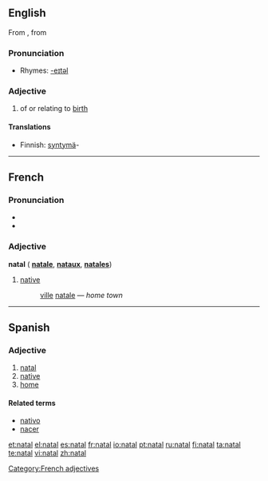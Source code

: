{{see|Natal|nätäl}}
==English==
From {{etyl|la}} {{term|natalis||lang=la|natal}}, from {{term|nasci||lang=la|to be born}}

===Pronunciation===
* Rhymes: [[Rhymes:English:-eɪtəl|-eɪtəl]]

===Adjective===
{{en-adj}}

# of or relating to [[birth]]

====Translations====
{{trans-top|of or relating to birth}}
* Finnish: [[syntymä]]-
{{trans-mid}}
{{trans-bottom}}

----

==French==

===Pronunciation===
*{{audio|Fr-natal.ogg|audio}}
* {{IPA | /na.tal/}}

===Adjective===
'''natal''' {{m}} ({{f}} '''[[natale]]''', {{m}} {{p}} '''[[nataux]]''', {{f}} {{p}} '''[[natales]]''')

# [[native#English | native]]
#: [[ville#French | ville]] [[natale]]&nbsp;— ''home town''

[[Category:French adjectives]]

----

==Spanish==

===Adjective===
{{es-adj|pl=natales}}

# [[#English|natal]]
# [[native]]
# [[home]]

====Related terms====
*[[nativo]]
*[[nacer]]

[[et:natal]]
[[el:natal]]
[[es:natal]]
[[fr:natal]]
[[io:natal]]
[[pt:natal]]
[[ru:natal]]
[[fi:natal]]
[[ta:natal]]
[[te:natal]]
[[vi:natal]]
[[zh:natal]]